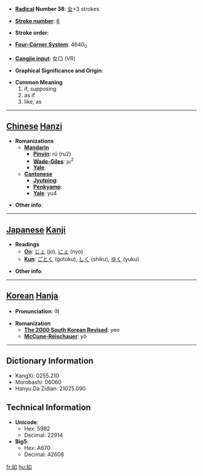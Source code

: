 * '''[[Wiktionary:Chinese radical index| Radical]] Number 38''': [[Wiktionary:Chinese radical index 女|女]]+3 strokes

* '''[[Wiktionary:Chinese total strokes index|Stroke number]]''': [[Wiktionary:Chinese total strokes index 6|6]]

* '''Stroke order''': 

* '''[[Wiktionary:Chinese four corner index|Four-Corner System]]''': 4640<sub>0</sub>

* '''[[Wiktionary:Chinese Cangjie index|Cangjie input]]''': 女口 (VR)

* '''Graphical Significance and Origin''': 

* '''Common Meaning'''
*#if, supposing
*# as if
*# like, as


----

== [[Chinese]] [[Hanzi]] ==

* '''Romanizations'''
** '''[[Mandarin]]'''
*** '''[[Pinyin]]''': rú (ru2)
*** '''[[Wade-Giles]]''': ju<sup>2</sup>
*** '''[[Yale]]''': 
** '''[[Cantonese]]'''
*** '''[[Jyutping]]''':
*** '''[[Penkyamp]]''': 
*** '''[[Yale]]''': yu4

* '''Other info''': 

----

== [[Japanese]] [[Kanji]] ==

* '''Readings'''
** '''[[On]]''': [[じょ]] (jo), [[にょ]] (nyo)
** '''[[Kun]]''': [[ごとく]] (gotoku), [[しく]] (shiku), [[ゆく]] (yuku)

* '''Other info''':  

----

== [[Korean]] [[Hanja]] ==

* '''Pronunciation''': 여

* '''Romanization'''
** '''[[The 2000 South Korean Revised Romanization|The 2000 South Korean Revised]]''': yeo
** '''[[McCune-Reischauer]]''': yŏ

----

== Dictionary Information ==

* KangXi: 0255.210
* Morobashi: 06060
* Hanyu Da Zidian: 21025.090

== Technical Information ==

* '''Unicode''':
** Hex: 5982
** Decimal: 22914
* '''Big5''':
** Hex: A670
** Decimal: 42608

[[fr:如]]
[[hu:如]]